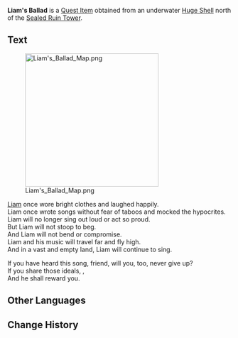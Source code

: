 {{Item Infobox
|id           = 120621
|image        = Item Treasure Map.png
|type         = Quest Items
|description  = '''Description 1:'''<br>A clear bottle with a note that contains the history of someone named [[Liam]] and a strange drawing on the back.<hr />'''Description 2:'''<br>A clear bottle with a note that contains the history of someone named Liam and a strange drawing on the back. You followed the clues on the paper and found the treasure they left behind.
|source1      = Obtained from an underwater [[Huge Shell]] in [[Morte Region]]
}}
'''Liam's Ballad''' is a [[Quest Item]] obtained from an underwater [[Huge Shell]] north of the [[Sealed Ruin Tower]].

==Text==
[[File:Liam's Ballad Map.png|300px]]

[[Liam]] once wore bright clothes and laughed happily.<br>
Liam once wrote songs without fear of taboos and mocked the hypocrites.<br>
Liam will no longer sing out loud or act so proud.<br>
But Liam will not stoop to beg.<br>
And Liam will not bend or compromise.<br>
Liam and his music will travel far and fly high.<br>
And in a vast and empty land, Liam will continue to sing.

If you have heard this song, friend, will you, too, never give up?<br>
If you share those ideals, {{color|buzzword|please retrieve Liam's pride}},<br>
And he shall reward you.

==Other Languages ==
{{Other Languages
|en      = Liam's Ballad
|zhs     = 利亚姆的高歌
|zhs_rm  = 
|zht     = 利亞姆的高歌
|zht_rm  = 
|ja      = リアムのバラッド
|ja_rm   = Riamu no Baraddo
|ko      = 리암의 노래
|ko_rm   = 
|es      = La balada de Liam
|fr      = Ballade de Liam
|ru      = Баллада Лиям
|th      = บทเพลงของ Liam
|th_rm   = 
|vi      = Khúc Nhạc Của Liam
|de      = Liams Ballade
|id      = Nyanyian Liam
|pt      = Balada de Liam
|tr      = Liam'ın Şarkısı
|it      = Ballata di Liam
}}

==Change History==
{{Change History|4.2}}